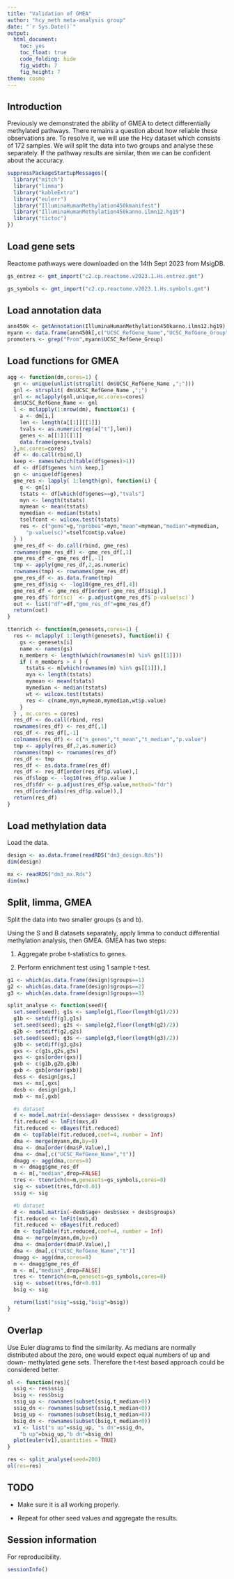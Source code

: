 ```yaml
---
title: "Validation of GMEA"
author: "hcy_meth meta-analysis group"
date: "`r Sys.Date()`"
output:
  html_document:
    toc: yes
    toc_float: true
    code_folding: hide
    fig_width: 7
    fig_height: 7
theme: cosmo
---
```


## Introduction

Previously we demonstrated the ability of GMEA to detect differentially methylated pathways.
There remains a question about how reliable these observations are.
To resolve it, we will use the Hcy dataset which consists of 172 samples.
We will split the data into two groups and analyse these separately.
If the pathway results are similar, then we can be confident about the accuracy.


```r

suppressPackageStartupMessages({
  library("mitch")
  library("limma")
  library("kableExtra")
  library("eulerr")
  library("IlluminaHumanMethylation450kmanifest")
  library("IlluminaHumanMethylation450kanno.ilmn12.hg19")
  library("tictoc")
})

```

## Load gene sets

Reactome pathways were downloaded on the 14th Sept 2023 from MsigDB.

```r

gs_entrez <- gmt_import("c2.cp.reactome.v2023.1.Hs.entrez.gmt")

gs_symbols <- gmt_import("c2.cp.reactome.v2023.1.Hs.symbols.gmt")

```

## Load annotation data

```r

ann450k <- getAnnotation(IlluminaHumanMethylation450kanno.ilmn12.hg19)
myann <- data.frame(ann450k[,c("UCSC_RefGene_Name","UCSC_RefGene_Group")])
promoters <- grep("Prom",myann$UCSC_RefGene_Group)

```

## Load functions for GMEA

```r

agg <- function(dm,cores=1) {
  gn <- unique(unlist(strsplit( dm$UCSC_RefGene_Name ,";")))
  gnl <- strsplit( dm$UCSC_RefGene_Name ,";")
  gnl <- mclapply(gnl,unique,mc.cores=cores)
  dm$UCSC_RefGene_Name <- gnl
  l <- mclapply(1:nrow(dm), function(i) {
    a <- dm[i,]
    len <- length(a[[1]][[1]])
    tvals <- as.numeric(rep(a["t"],len))
    genes <- a[[1]][[1]]
    data.frame(genes,tvals)
  },mc.cores=cores)
  df <- do.call(rbind,l)
  keep <- names(which(table(df$genes)>1))
  df <- df[df$genes %in% keep,]
  gn <- unique(df$genes)
  gme_res <- lapply( 1:length(gn), function(i) {
    g <- gn[i]
    tstats <- df[which(df$genes==g),"tvals"]
    myn <- length(tstats)
    mymean <- mean(tstats)
    mymedian <- median(tstats)
    tselfcont <- wilcox.test(tstats)
    res <- c("gene"=g,"nprobes"=myn,"mean"=mymean,"median"=mymedian,
      "p-value(sc)"=tselfcont$p.value)
  } )
  gme_res_df <- do.call(rbind, gme_res)
  rownames(gme_res_df) <- gme_res_df[,1]
  gme_res_df <- gme_res_df[,-1]
  tmp <- apply(gme_res_df,2,as.numeric)
  rownames(tmp) <- rownames(gme_res_df)
  gme_res_df <- as.data.frame(tmp)
  gme_res_df$sig <- -log10(gme_res_df[,4])
  gme_res_df <- gme_res_df[order(-gme_res_df$sig),]
  gme_res_df$`fdr(sc)` <- p.adjust(gme_res_df$`p-value(sc)`)
  out <- list("df"=df,"gme_res_df"=gme_res_df)
  return(out)
}

ttenrich <- function(m,genesets,cores=1) {
  res <- mclapply( 1:length(genesets), function(i) {
    gs <- genesets[i]
    name <- names(gs)
    n_members <- length(which(rownames(m) %in% gs[[1]]))
    if ( n_members > 4 ) {
      tstats <- m[which(rownames(m) %in% gs[[1]]),]
      myn <- length(tstats)
      mymean <- mean(tstats)
      mymedian <- median(tstats)
      wt <- wilcox.test(tstats)
      res <- c(name,myn,mymean,mymedian,wt$p.value)
    }
  } , mc.cores = cores)
  res_df <- do.call(rbind, res)
  rownames(res_df) <- res_df[,1]
  res_df <- res_df[,-1]
  colnames(res_df) <- c("n_genes","t_mean","t_median","p.value")
  tmp <- apply(res_df,2,as.numeric)
  rownames(tmp) <- rownames(res_df)
  res_df <- tmp
  res_df <- as.data.frame(res_df)
  res_df <- res_df[order(res_df$p.value),]
  res_df$logp <- -log10(res_df$p.value )
  res_df$fdr <- p.adjust(res_df$p.value,method="fdr")
  res_df[order(abs(res_df$p.value)),]
  return(res_df)
}

```

## Load methylation data

Load the data.

```r

design <- as.data.frame(readRDS("dm3_design.Rds"))
dim(design)

mx <- readRDS("dm3_mx.Rds")
dim(mx)

```

## Split, limma, GMEA

Split the data into two smaller groups (s and b).

Using the S and B datasets separately, apply limma to conduct differential methylation analysis,
then GMEA.
GMEA has two steps:

1. Aggregate probe t-statistics to genes.

2. Perform enrichment test using 1 sample t-test.


```r

g1 <- which(as.data.frame(design)$groups==1)
g2 <- which(as.data.frame(design)$groups==2)
g3 <- which(as.data.frame(design)$groups==3)

split_analyse <- function(seed){
  set.seed(seed); g1s <- sample(g1,floor(length(g1)/2))
  g1b <- setdiff(g1,g1s)
  set.seed(seed); g2s <- sample(g2,floor(length(g2)/2))
  g2b <- setdiff(g2,g2s)
  set.seed(seed); g3s <- sample(g3,floor(length(g3)/2))
  g3b <- setdiff(g3,g3s)
  gxs <- c(g1s,g2s,g3s)
  gxs <- gxs[order(gxs)]
  gxb <- c(g1b,g2b,g3b)
  gxb <- gxb[order(gxb)]
  dess <- design[gxs,]
  mxs <- mx[,gxs]
  desb <- design[gxb,]
  mxb <- mx[,gxb]

  #s dataset
  d <- model.matrix(~dess$age+ dess$sex + dess$groups)
  fit.reduced <- lmFit(mxs,d)
  fit.reduced <- eBayes(fit.reduced)
  dm <- topTable(fit.reduced,coef=4, number = Inf)
  dma <- merge(myann,dm,by=0)
  dma <- dma[order(dma$P.Value),]
  dma <- dma[,c("UCSC_RefGene_Name","t")]
  dmagg <- agg(dma,cores=8)
  m <- dmagg$gme_res_df
  m <- m[,"median",drop=FALSE]
  tres <- ttenrich(m=m,genesets=gs_symbols,cores=8)
  sig <- subset(tres,fdr<0.01)
  ssig <- sig

  #b dataset
  d <- model.matrix(~desb$age+ desb$sex + desb$groups)
  fit.reduced <- lmFit(mxb,d)
  fit.reduced <- eBayes(fit.reduced)
  dm <- topTable(fit.reduced,coef=4, number = Inf)
  dma <- merge(myann,dm,by=0)
  dma <- dma[order(dma$P.Value),]
  dma <- dma[,c("UCSC_RefGene_Name","t")]
  dmagg <- agg(dma,cores=8)
  m <- dmagg$gme_res_df
  m <- m[,"median",drop=FALSE]
  tres <- ttenrich(m=m,genesets=gs_symbols,cores=8)
  sig <- subset(tres,fdr<0.01)
  bsig <- sig

  return(list("ssig"=ssig,"bsig"=bsig))
}

```

## Overlap

Use Euler diagrams to find the similarity.
As medians are normally distributed about the zero, one would expect equal numbers of up and down-
methylated gene sets.
Therefore the t-test based approach could be considered better.

```r

ol <- function(res){
  ssig <- res$ssig
  bsig <- res$bsig
  ssig_up <- rownames(subset(ssig,t_median>0))
  ssig_dn <- rownames(subset(ssig,t_median<0))
  bsig_up <- rownames(subset(bsig,t_median>0))
  bsig_dn <- rownames(subset(bsig,t_median<0))
  v1 <- list("s up"=ssig_up, "s dn"=ssig_dn,
    "b up"=bsig_up,"b dn"=bsig_dn)
  plot(euler(v1),quantities = TRUE)
}

res <- split_analyse(seed=200)
ol(res=res)

```

## TODO

* Make sure it is all working properly.

* Repeat for other seed values and aggregate the results.

## Session information

For reproducibility.

```r

sessionInfo()

```
